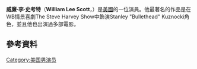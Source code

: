 {{Infobox person
| name = William Lee Scott
| image =
| caption =
| birth_date = {{birth date and age|1973|7|6}}
| birth_place = [[美國|美國]][[紐約|紐約]][[哈德遜_(紐約州)|哈德遜]]
|occupation = 演員
|yearsactive = 1996–現在
|death_date =
|death_place =
|spouse = Charlene Bloom  (2002–現在)
}}
'''威廉·李·史考特'''（'''William Lee Scott'''，{{bd|1973年|7月6日}}）是[[美國|美國]]的一位演員。他最著名的作品是在WB情景喜劇The Steve Harvey Show中飾演Stanley "Bullethead" Kuznocki角色，並且他也出演過多部電影。
==參考資料==
{{reflist}}
[[Category:美国男演员|Category:美国男演员]]